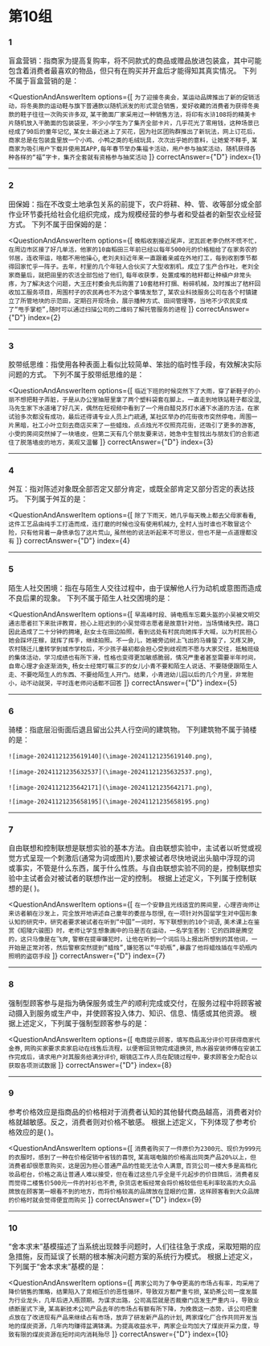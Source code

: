 
<AnswerCard/>

# 第10组

### 1
盲盒营销：指商家为提高复购率，将不同款式的商品或赠品放进包装盒，其中可能包含着消费者最喜欢的物品，但只有在购买并开盒后才能得知其真实情况。
下列不属于盲盒营销的是：

<QuestionAndAnswerItem
    options={[
        `为了迎接冬奥会，某运动品牌推出了新的促销活动，将冬奥款的运动鞋与旗下普通款以随机派发的形式混合销售，爱好收藏的消费者为获得冬奥款的鞋子往往一次购买许多双`,
        `某干脆面厂家采用过一种销售方法，将印有水浒108将的精美卡片随机放入干脆面的包装袋里，不少小学生为了集齐全部卡片，几乎花光了零用钱，这种场景已经成了90后的童年记忆`,
        `某女士最近迷上了买花，因为社区团购群推出了新玩法，网上订花后，商家总是在包装盒里放一个小鸡、小鸭之类的毛绒玩具，次次出乎她的意料，让她爱不释手`,
        `某商家为吸引用户下载并使用其APP,每年春节举办集福卡活动，用户参与抽奖活动，随机获得各种各样的“福”字卡，集齐全套就有资格参与抽奖活动`
    ]}
    correctAnswer={"D"}
    index={1}
>

</QuestionAndAnswerItem>

------

### 2
田保姆：指在不改变土地承包关系的前提下，农户将耕、种、管、收等部分或全部作业环节委托给社会化组织完成，成为规模经营的参与者和受益者的新型农业经营方式。
下列不属于田保姆的是：

<QuestionAndAnswerItem
    options={[
        `晚稻收割接近尾声，泥瓦匠老李仍然不慌不忙，在周边市区接了好几单活，他家的10亩稻田三年前已经以每年5000元的价格租给了在家务农的邻居，连收带运，啥都不用他操心`,
        `老刘夫妇近年来一直跟着亲戚在外地打工，每到收割季节都得回家忙乎一阵子。去年，村里的几个年轻人合伙买了大型收割机，成立了生产合作社，老刘全家商量后，就把田里的农活全部包给了他们`,
        `每年收获季，处置成堆的秸秆都让种植户非常头疼，为了解决这个问题，大王庄村委会先后购置了10套秸秆打捆、粉碎机械，及时推出了秸秆回收加工服务项目，周围村子的农民再也不为这个事情发愁了`,
        `某农业科技服务公司在各个村镇建立了所管地块的示范田，定期召开现场会，展示播种方式、田间管理等，当地不少农民变成了“甩手掌柜”,随时可以通过扫描公司的二维码了解托管服务的进程`
    ]}
    correctAnswer={"D"}
    index={2}
>

</QuestionAndAnswerItem>

------

### 3
胶带纸思维：指使用各种表面上看似比较简单、笨拙的临时性手段，有效解决实际问题的方式。
下列不属于胶带纸思维的是：

<QuestionAndAnswerItem
    options={[
        `临近下班的时候突然下了大雨，穿了新鞋子的小丽不想把鞋子弄脏，于是从办公室抽屉里拿了两个塑料袋套在脚上，一直走到地铁站鞋子都没湿`,
        `马先生家下水道堵了好几天，偶然在短视频中看到了一个用白醋兑苏打水通下水道的方法，在家试验多次都没有成功，最后还得请专业人员上门疏通`,
        `某社区举办的花街夜市突然停电，周围一片黑暗，社工小叶立刻去商店买来了一些蜡烛，点点烛光不仅照亮花街，还吸引了更多的游客`,
        `小雯的房间突然掉了一块墙皮，但第二天有几个朋友要来访，她急中生智找出与朋友们的合影遮住了脱落墙皮的地方，美观又温馨`
    ]}
    correctAnswer={"D"}
    index={3}
>

</QuestionAndAnswerItem>

------

### 4
舛互：指对陈述对象既全部否定又部分肯定，或既全部肯定又部分否定的表达技巧。
下列属于舛互的是：

<QuestionAndAnswerItem
    options={[
        `除了下雨天，她几乎每天晚上都去父母家看看`,
        `这件工艺品由纯手工打造而成，连打磨的时候也没有使用机械力`,
        `全村人当时谁也不敢冒这个险，只有他背着一身债承包了这片荒山`,
        `虽然他的说法听起来不可思议，但也不是一点道理都没有`
    ]}
    correctAnswer={"D"}
    index={4}
>

</QuestionAndAnswerItem>

------

### 5
陌生人社交困境：指在与陌生人交往过程中，由于误解他人行为动机或意图而造成不良后果的现象。
下列不属于陌生人社交困境的是：

<QuestionAndAnswerItem
    options={[
        `早高峰时段、骑电瓶车忘戴头盔的小吴被文明交通志愿者拦下来批评教育，担心上班迟到的小吴觉得志愿者是故意针对他，当场情绪失控。路口因此造成了二十分钟的拥堵`,
        `赵女士在田边拍照，看到远处有村民向她挥手大喊，以为村民担心她会踩坏庄稼，就挥了挥手，继续拍照。不一会儿，她被旁边树上飞出的马蜂蛰了，又疼又肿`,
        `农村随迁儿童转学到城市学校后，不少孩子最初都会担心受到歧视而不愿与大家交往，抵触班级的集体活动，学习成绩也有所下滑，性格也变得更加敏感脆弱，情况严重者甚至需要半年时间，自卑心理才会逐渐消失`,
        `杨女士经常叮嘱三岁的女儿小青不要和陌生人说话、不要随便跟陌生人走、不要吃陌生人的东西、不要给陌生人开门。结果，小青进幼儿园以后的几个月里，非常胆小，动不动就哭，平时连老师问话都不回答`
    ]}
    correctAnswer={"D"}
    index={5}
>

</QuestionAndAnswerItem>

------

### 6
骑楼：指底层沿街面后退且留出公共人行空间的建筑物。
下列建筑物不属于骑楼的是：

`![image-20241121235619140](\image-20241121235619140.png)`,

`![image-20241121235632537](\image-20241121235632537.png)`,

`![image-20241121235642171](\image-20241121235642171.png)`,

`![image-20241121235658195](\image-20241121235658195.png)`

------

### 7
自由联想和控制联想是联想实验的基本方法。自由联想实验中，主试者以听觉或视觉方式呈现一个刺激后(通常为词或图片),要求被试者尽快地说出头脑中浮现的词或事实，不管是什么东西，属于什么性质。与自由联想实验不同的是，控制联想实验中主试者会对被试者的联想作出一定的控制。
根据上述定义，下列属于控制联想的是(     )。

<QuestionAndAnswerItem
    options={[
        `在一个安静且光线适宜的房间里，心理咨询师让来访者躺在沙发上，完全放开地讲述自己童年的委屈与怨恨`,
        `在一项针对外国留学生对中国形象认知的研究中，研究者要求被试者在听到“中国”一词时，写下联想到的10个词语`,
        `美术课上在鉴赏《昭陵六骏图》时，老师让学生想象画中的马是否在运动，一名学生答到：它的四蹄是腾空的，这只马像是在飞奔`,
        `警察在提审嫌犯时，让他在听到一个词后马上报出所想到的其他词，一开始是正常对答，然后警察突然提到“蜡烛”,嫌犯答以“牛奶瓶”,暴露了他将蜡烛插在牛奶瓶内照明的盗窃手段`
    ]}
    correctAnswer={"D"}
    index={7}
>

</QuestionAndAnswerItem>

------

### 8
强制型顾客参与是指为确保服务或生产的顺利完成或交付，在服务过程中将顾客被动摄入到服务或生产中，并使顾客投入体力、知识、信息、情感或其他资源。
根据上述定义，下列属于强制型顾客参与的是：

<QuestionAndAnswerItem
    options={[
        `电商提示顾客，填写商品高分评价可获得商家代金券`,
        `网购买家要求卖家启动在线售后流程，以便寄回货物完成退换货`,
        `热水器安装师傅在安装工作完成后，请求用户对其服务给满分评价`,
        `眼镜店工作人员在配镜过程中，要求顾客全力配合以获取各项测试数据`
    ]}
    correctAnswer={"D"}
    index={8}
>

</QuestionAndAnswerItem>

------

### 9
参考价格效应是指商品的价格相对于消费者认知的其他替代商品越高，消费者对价格就越敏感。反之，消费者则对价格不敏感。
根据上述定义，下列体现了参考价格效应的是(  )。

<QuestionAndAnswerItem
    options={[
        `消费者购买了一件原价为2300元、现价为999元的衣服时，感到了一种在价格促销中省钱的喜悦`,
        `某高端电脑的价格高出同类产品20%以上，但消费者却很愿意购买，这是因为担心普通产品的性能无法令人满意`,
        `百货公司一楼大多是高档化妆品柜台，价格之高让普通人难以接受，但在看过这些几乎全是千元起步的价目牌后，消费者反而觉得二楼售价500元一件的衬衫也不贵`,
        `杂货店老板经常会将价格较低但毛利率较高的大众品牌放在顾客第一眼看不到的地方，而将价格较高的品牌放在显眼的位置，这样顾客看到大众品牌的价格时就会觉得便宜而购买`
    ]}
    correctAnswer={"D"}
    index={9}
>

</QuestionAndAnswerItem>

------

### 10
“舍本求末”基模描述了当系统出现棘手问题时，人们往往急于求成，采取短期的应急措施，反而延误了长期的根本解决问题方案的系统行为模式。
根据上述定义，下列属于“舍本求末”基模的是：

<QuestionAndAnswerItem
    options={[
        `两家公司为了争夺更高的市场占有率，均采用了降价销售的策略，结果陷入了竞相压价的恶性循环，导致双方都严重亏损`,
        `某奶茶公司一度发展为行业龙头，几年后进入瓶颈期。为谋求出路，公司高层就是否裁撤门店发生严重内斗，导致业绩断崖式下滑`,
        `某高新技术公司产品去年的市场占有额有所下降，为挽救这一态势，该公司把重点放在了改进现有产品来继续占有市场，放弃了研发新产品的计划`,
        `两家煤化厂合作共同开发当地的煤炭资源，几年内均赚得盆满钵满。为提高收益水平，两家企业均加大了煤炭开采力度，导致有限的煤炭资源在短时间内消耗殆尽`
    ]}
    correctAnswer={"D"}
    index={10}
>

</QuestionAndAnswerItem>
